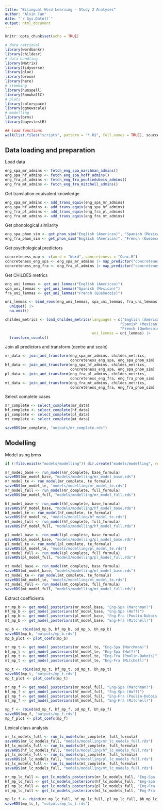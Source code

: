 ```yaml
---
title: "Bilingual Word Learning - Study 2 Analyses"
author: "Alvin Tan"
date: "`r Sys.Date()`"
output: html_document
---
```


```r
knitr::opts_chunk$set(echo = TRUE)

# data retrieval
library(wordbankr)
library(childesr)
# data handling
library(Matrix)
library(tidyverse)
library(glue)
library(broom)
library(here)
# stemming
library(hunspell)
library(SnowballC)
# plots
library(colorspace)
library(ggnewscale)
# modelling
library(brms)
library(bayestestR)

## load functions
walk(list.files("scripts", pattern = "*.R$", full.names = TRUE), source)
```

## Data loading and preparation
Load data
```r
eng_spa_mr_admins <- fetch_eng_spa_marchman_admins()
eng_spa_hf_admins <- fetch_eng_spa_hoff_admins()
eng_fra_pl_admins <- fetch_eng_fra_poulindubois_admins()
eng_fra_mt_admins <- fetch_eng_fra_mitchell_admins()
```

Get translation equivalent knowledge
```r
eng_spa_mr_admins <- add_trans_equiv(eng_spa_mr_admins)
eng_spa_hf_admins <- add_trans_equiv(eng_spa_hf_admins)
eng_fra_pl_admins <- add_trans_equiv(eng_fra_pl_admins)
eng_fra_mt_admins <- add_trans_equiv(eng_fra_mt_admins)
```

Get phonological similarity
```r
eng_spa_phon_sim <- get_phon_sim("English (American)", "Spanish (Mexican)")
eng_fra_phon_sim <- get_phon_sim("English (American)", "French (Quebecois)")
```

Get psychological predictors
```r
concreteness_map <- c(word = "Word", concreteness = "Conc.M")
concreteness_eng_spa <- eng_spa_mr_admins |> map_predictor("concreteness", concreteness_map)
concreteness_eng_fra <- eng_fra_pl_admins |> map_predictor("concreteness", concreteness_map)
```

Get CHILDES metrics
```r
eng_uni_lemmas <- get_uni_lemmas("English (American)")
spa_uni_lemmas <- get_uni_lemmas("Spanish (Mexican)")
fra_uni_lemmas <- get_uni_lemmas("French (Quebecois)")

uni_lemmas <- bind_rows(eng_uni_lemmas, spa_uni_lemmas, fra_uni_lemmas) |> 
  unique() |> 
  na.omit()

childes_metrics <- load_childes_metrics(languages = c("English (American)",
                                                     "Spanish (Mexican)",
                                                     "French (Quebecois)"),
                                        uni_lemmas = uni_lemmas) |> 
  transform_counts()
```

Join all predictors and transform (centre and scale)
```r
mr_data <- join_and_transform(eng_spa_mr_admins, childes_metrics,
                              concreteness_eng_spa, eng_spa_phon_sim)
hf_data <- join_and_transform(eng_spa_hf_admins, childes_metrics,
                              concreteness_eng_spa, eng_spa_phon_sim)
pl_data <- join_and_transform(eng_fra_pl_admins, childes_metrics,
                              concreteness_eng_fra, eng_fra_phon_sim)
mt_data <- join_and_transform(eng_fra_mt_admins, childes_metrics,
                              concreteness_eng_fra, eng_fra_phon_sim)
```

Select complete cases
```r
mr_complete <- select_complete(mr_data)
hf_complete <- select_complete(hf_data)
pl_complete <- select_complete(pl_data)
mt_complete <- select_complete(mt_data)

saveRDS(mr_complete, "outputs/mr_complete.rds")
```

## Modelling
Model using brms
```r
if (!file.exists("models/modelling")) dir.create("models/modelling", recursive = TRUE)
```

```r
mr_model_base <- run_model(mr_complete, base_formula)
saveRDS(mr_model_base, "models/modelling/mr_model_base.rds")
mr_model_te <- run_model(mr_complete, te_formula)
saveRDS(mr_model_te, "models/modelling/mr_model_te.rds")
mr_model_full <- run_model(mr_complete, full_formula)
saveRDS(mr_model_full, "models/modelling/mr_model_full.rds")
```

```r
hf_model_base <- run_model(hf_complete, base_formula)
saveRDS(hf_model_base, "models/modelling/hf_model_base.rds")
hf_model_te <- run_model(hf_complete, te_formula)
saveRDS(hf_model_te, "models/modelling/hf_model_te.rds")
hf_model_full <- run_model(hf_complete, full_formula)
saveRDS(hf_model_full, "models/modelling/hf_model_full.rds")
```

```r
pl_model_base <- run_model(pl_complete, base_formula)
saveRDS(pl_model_base, "models/modelling/pl_model_base.rds")
pl_model_te <- run_model(pl_complete, te_formula)
saveRDS(pl_model_te, "models/modelling/pl_model_te.rds")
pl_model_full <- run_model(pl_complete, full_formula)
saveRDS(pl_model_full, "models/modelling/pl_model_full.rds")
```

```r
mt_model_base <- run_model(mt_complete, base_formula)
saveRDS(mt_model_base, "models/modelling/mt_model_base.rds")
mt_model_te <- run_model(mt_complete, te_formula)
saveRDS(mt_model_te, "models/modelling/mt_model_te.rds")
mt_model_full <- run_model(mt_complete, full_formula)
saveRDS(mt_model_full, "models/modelling/mt_model_full.rds")
```

Extract coefficients
```r
mr_mp_b <- get_model_posteriors(mr_model_base, "Eng-Spa (Marchman)")
hf_mp_b <- get_model_posteriors(hf_model_base, "Eng-Spa (Hoff)")
pl_mp_b <- get_model_posteriors(pl_model_base, "Eng-Fra (Poulin-Dubois)")
mt_mp_b <- get_model_posteriors(mt_model_base, "Eng-Fra (Mitchell)")

mp_b <- rbind(md_mp_b, hf_mp_b, pd_mp_b, bh_mp_b)
saveRDS(mp_b, "outputs/mp_b.rds")
mp_b_plot <- plot_coefs(mp_b)
```

```r
mr_mp_t <- get_model_posteriors(mr_model_te, "Eng-Spa (Marchman)")
hf_mp_t <- get_model_posteriors(hf_model_te, "Eng-Spa (Hoff)")
pl_mp_t <- get_model_posteriors(pl_model_te, "Eng-Fra (Poulin-Dubois)")
mt_mp_t <- get_model_posteriors(mt_model_te, "Eng-Fra (Mitchell)")

mp_t <- rbind(md_mp_t, hf_mp_t, pd_mp_t, bh_mp_t)
saveRDS(mp_t, "outputs/mp_t.rds")
mp_t_plot <- plot_coefs(mp_t)
```

```r
mr_mp_f <- get_model_posteriors(mr_model_full, "Eng-Spa (Marchman)")
hf_mp_f <- get_model_posteriors(hf_model_full, "Eng-Spa (Hoff)")
pl_mp_f <- get_model_posteriors(pl_model_full, "Eng-Fra (Poulin-Dubois)")
mt_mp_f <- get_model_posteriors(mt_model_full, "Eng-Fra (Mitchell)")

mp_f <- rbind(md_mp_f, hf_mp_f, pd_mp_f, bh_mp_f)
saveRDS(mp_f, "outputs/mp_f.rds")
mp_f_plot <- plot_coefs(mp_f)
```

Lexical class analysis
```r
mr_lc_models_full <- run_lc_models(mr_complete, full_formula)
saveRDS(mr_lc_models_full, "models/modelling/mr_lc_models_full.rds")
hf_lc_models_full <- run_lc_models(hf_complete, full_formula)
saveRDS(hf_lc_models_full, "models/modelling/hf_lc_models_full.rds")
pl_lc_models_full <- run_lc_models(pl_complete, full_formula)
saveRDS(pl_lc_models_full, "models/modelling/pl_lc_models_full.rds")
mt_lc_models_full <- run_lc_models(mt_complete, full_formula)
saveRDS(mt_lc_models_full, "models/modelling/mt_lc_models_full.rds")
```

```r
mr_mp_lc_full <- get_lc_models_posteriors(mr_lc_models_full, "Eng-Spa (Marchman)")
hf_mp_lc_full <- get_lc_models_posteriors(hf_lc_models_full, "Eng-Spa (Hoff)")
pl_mp_lc_full <- get_lc_models_posteriors(pl_lc_models_full, "Eng-Fra (Poulin-Dubois)")
mt_mp_lc_full <- get_lc_models_posteriors(mt_lc_models_full, "Eng-Fra (Mitchell)")

mp_lc_f <- rbind(mr_mp_lc_full, hf_mp_lc_full, pl_mp_lc_full, bh_mp_lc_full)
saveRDS(mp_lc_f, "outputs/mp_lc_f.rds")
```


